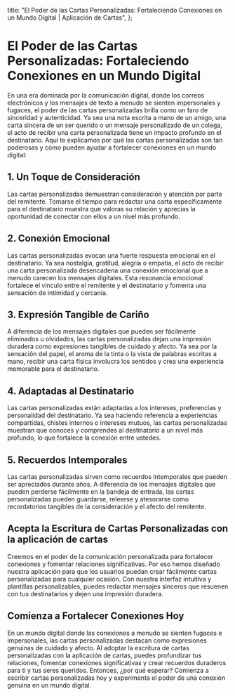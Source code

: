 
  title: "El Poder de las Cartas Personalizadas: Fortaleciendo Conexiones en un Mundo Digital | Aplicación de Cartas",
};

# El Poder de las Cartas Personalizadas: Fortaleciendo Conexiones en un Mundo Digital

<MdxImage src="/blog/power-personalized-letters.jpg" alt="El Poder de las Cartas Personalizadas: Fortaleciendo Conexiones en un Mundo Digital" width={800} height={700} />

En una era dominada por la comunicación digital, donde los correos electrónicos y los mensajes de texto a menudo se sienten impersonales y fugaces, el poder de las cartas personalizadas brilla como un faro de sinceridad y autenticidad. Ya sea una nota escrita a mano de un amigo, una carta sincera de un ser querido o un mensaje personalizado de un colega, el acto de recibir una carta personalizada tiene un impacto profundo en el destinatario. Aquí te explicamos por qué las cartas personalizadas son tan poderosas y cómo pueden ayudar a fortalecer conexiones en un mundo digital:

## 1. Un Toque de Consideración

Las cartas personalizadas demuestran consideración y atención por parte del remitente. Tomarse el tiempo para redactar una carta específicamente para el destinatario muestra que valoras su relación y aprecias la oportunidad de conectar con ellos a un nivel más profundo.

## 2. Conexión Emocional

Las cartas personalizadas evocan una fuerte respuesta emocional en el destinatario. Ya sea nostalgia, gratitud, alegría o empatía, el acto de recibir una carta personalizada desencadena una conexión emocional que a menudo carecen los mensajes digitales. Esta resonancia emocional fortalece el vínculo entre el remitente y el destinatario y fomenta una sensación de intimidad y cercanía.

## 3. Expresión Tangible de Cariño

A diferencia de los mensajes digitales que pueden ser fácilmente eliminados u olvidados, las cartas personalizadas dejan una impresión duradera como expresiones tangibles de cuidado y afecto. Ya sea por la sensación del papel, el aroma de la tinta o la vista de palabras escritas a mano, recibir una carta física involucra los sentidos y crea una experiencia memorable para el destinatario.

## 4. Adaptadas al Destinatario

Las cartas personalizadas están adaptadas a los intereses, preferencias y personalidad del destinatario. Ya sea haciendo referencia a experiencias compartidas, chistes internos o intereses mutuos, las cartas personalizadas muestran que conoces y comprendes al destinatario a un nivel más profundo, lo que fortalece la conexión entre ustedes.

## 5. Recuerdos Intemporales

Las cartas personalizadas sirven como recuerdos intemporales que pueden ser apreciados durante años. A diferencia de los mensajes digitales que pueden perderse fácilmente en la bandeja de entrada, las cartas personalizadas pueden guardarse, releerse y atesorarse como recordatorios tangibles de la consideración y el afecto del remitente.

## Acepta la Escritura de Cartas Personalizadas con la aplicación de cartas

Creemos en el poder de la comunicación personalizada para fortalecer conexiones y fomentar relaciones significativas. Por eso hemos diseñado nuestra aplicación para que los usuarios puedan crear fácilmente cartas personalizadas para cualquier ocasión. Con nuestra interfaz intuitiva y plantillas personalizables, puedes redactar mensajes sinceros que resuenen con tus destinatarios y dejen una impresión duradera.

## Comienza a Fortalecer Conexiones Hoy

En un mundo digital donde las conexiones a menudo se sienten fugaces e impersonales, las cartas personalizadas destacan como expresiones genuinas de cuidado y afecto. Al adoptar la escritura de cartas personalizadas con la aplicación de cartas, puedes profundizar tus relaciones, fomentar conexiones significativas y crear recuerdos duraderos para ti y tus seres queridos. Entonces, ¿por qué esperar? Comienza a escribir cartas personalizadas hoy y experimenta el poder de una conexión genuina en un mundo digital.
